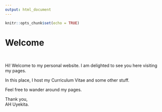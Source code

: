 ```yaml
---
output: html_document
---
```


```r
knitr::opts_chunk$set(echo = TRUE)
```

# Welcome

<br>

Hi! Welcome to my personal website. I am delighted to see you here visiting my pages.  

In this place, I host my Curriculum Vitae and some other stuff.  

Feel free to wander around my pages.  

Thank you,  
AH Uyekita.